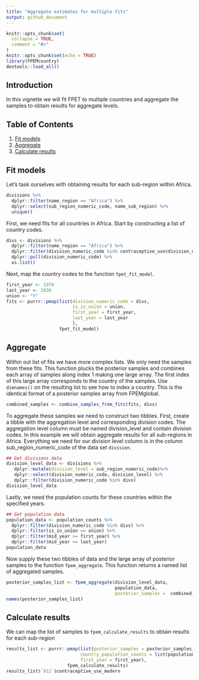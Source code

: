 ```yaml
---
title: "Aggregate estimates for multiple fits"
output: github_document
---
```



```r
knitr::opts_chunk$set(
  collapse = TRUE,
  comment = "#>"
)
knitr::opts_chunk$set(echo = TRUE)
library(FPEMcountry)
devtools::load_all()
```


  
## Introduction
In this vignette we will fit FPET to multiple countries and aggregate the samples to obtain results for aggregate levels. 

## Table of Contents
1. [Fit models](#fit)
2. [Aggregate](#run)
3. [Calculate results](#results)

## <a name="fit"></a>
## Fit models
Let's task ourselves with obtaining results for each sub-region within Africa. 
```r
divisions %>%
  dplyr::filter(name_region == "Africa") %>%
  dplyr::select(sub_region_numeric_code, name_sub_region) %>%
  unique()
```

First, we need fits for all countries in Africa. Start by constructing a list of country codes.
```r
divs <- divisions %>%
  dplyr::filter(name_region == "Africa") %>%
  dplyr::filter(division_numeric_code %in% contraceptive_use$division_numeric_code) %>% # Filtering on the countries available in `contraceptive_use` because we are using this package data
  dplyr::pull(division_numeric_code) %>%
  as.list() 
```

Next, map the country codes to the function `fpet_fit_model`.
```r
first_year <- 1970
last_year <- 2030
union <- "Y"
fits <- purrr::pmap(list(division_numeric_code = divs, 
                         is_in_union = union,
                         first_year = first_year, 
                         last_year = last_year
                         ), 
                    fpet_fit_model)
```

## <a name="aggregate"></a>
## Aggregate
Within out list of fits we have more complex lists. We only need the samples from these fits. This function plucks the posterior samples and combines each array of samples along index 1 making one large array. The first index of this large array corresponds to the country of the samples. Use `dimnames()` on the resulting list to see how to index a country. This is the identical format of a posterior samples array from FPEMglobal.
```r
combined_samples <- combine_samples_from_fits(fits, divs)
```


To aggregate these samples we need to construct two tibbles. First, create a tibble with the aggregation level and corresponding division codes. The aggregation level column must be named division_level and contain division codes. In this example we will obtain aggregate results for all sub-regions in Africa. Everything we need for our division level column is in the column sub_region_numeric_code of the data set `division`. 
```r
## Get divisions data
division_level_data <- divisions %>%
   dplyr::mutate(division_level = sub_region_numeric_code)%>%
   dplyr::select(division_numeric_code, division_level) %>% 
   dplyr::filter(division_numeric_code %in% divs)
division_level_data
```
Lastly, we need the population counts for these countries within the specified years.
```r
## Get population data
population_data <- population_counts %>%
  dplyr::filter(division_numeric_code %in% divs) %>%
  dplyr::filter(is_in_union == union) %>%
  dplyr::filter(mid_year >= first_year) %>%
  dplyr::filter(mid_year <= last_year) 
population_data
```

Now supply these two tibbles of data and the large array of posterior samples to the function `fpem_aggregate`. This function returns a named list of aggregated samples. 
```r
posterior_samples_list <- fpem_aggregate(division_level_data, 
                                         population_data, 
                                         posterior_samples =  combined_samples)
names(posterior_samples_list)
```




## <a name="results"></a>
## Calculate results
We can map the list of samples to `fpem_calculate_results` to obtain results for each sub-region
```r
results_list <- purrr::pmap(list(posterior_samples = posterior_samples_list,
                            country_population_counts = list(population_data), #need to wrap any complex inputs in another list()
                            first_year = first_year),
                       fpem_calculate_results)
results_list$`912`$contraceptive_use_modern
```




